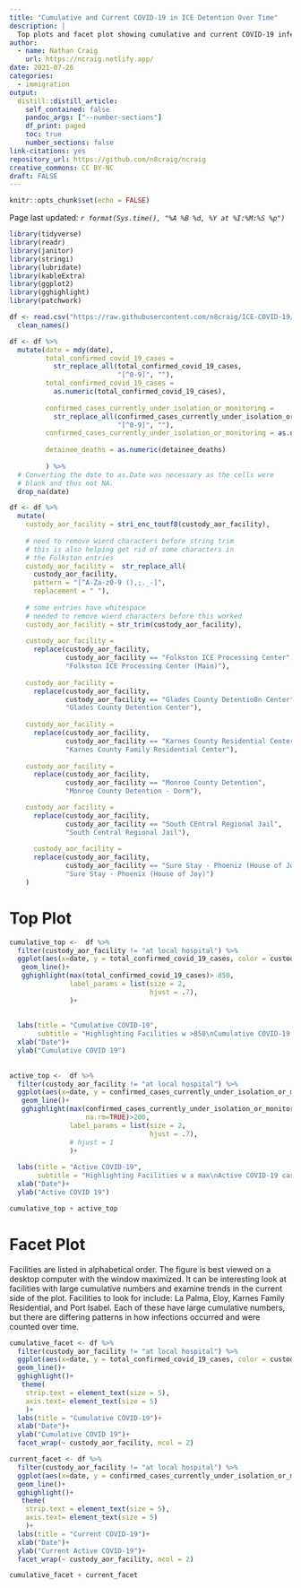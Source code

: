 ```yaml
---
title: "Cumulative and Current COVID-19 in ICE Detention Over Time"
description: |
  Top plots and facet plot showing cumulative and current COVID-19 infections by ICE Detention Facility.
author:
  - name: Nathan Craig
    url: https://ncraig.netlify.app/
date: 2021-07-26
categories:
  - immigration
output:
  distill::distill_article:
    self_contained: false
    pandoc_args: ["--number-sections"]
    df_print: paged
    toc: true
    number_sections: false
link-citations: yes
repository_url: https://github.com/n8craig/ncraig
creative_commons: CC BY-NC
draft: FALSE
---
```


```r
knitr::opts_chunk$set(echo = FALSE)
```

Page last updated: *`r format(Sys.time(), "%A %B %d, %Y at %I:%M:%S %p")`*

```r
library(tidyverse)
library(readr)
library(janitor)
library(stringi)
library(lubridate)
library(kableExtra)
library(ggplot2)
library(gghighlight)
library(patchwork)
```

```r
df <- read.csv("https://raw.githubusercontent.com/n8craig/ICE-COVID-19/main/data/covid_by_facility.csv") %>% 
  clean_names()

```

```r
df <- df %>% 
  mutate(date = mdy(date),
         total_confirmed_covid_19_cases = 
           str_replace_all(total_confirmed_covid_19_cases, 
                           "[^0-9]", ""),
         total_confirmed_covid_19_cases =
           as.numeric(total_confirmed_covid_19_cases),
         
         confirmed_cases_currently_under_isolation_or_monitoring = 
           str_replace_all(confirmed_cases_currently_under_isolation_or_monitoring,
                           "[^0-9]", ""),
         confirmed_cases_currently_under_isolation_or_monitoring = as.numeric(confirmed_cases_currently_under_isolation_or_monitoring),
         
         detainee_deaths = as.numeric(detainee_deaths)
         
         ) %>% 
  # Converting the date to as.Date was necessary as the cells were
  # blank and thus not NA.
  drop_na(date)
```

```r
df <- df %>% 
  mutate(
    custody_aor_facility = stri_enc_toutf8(custody_aor_facility),
    
    # need to remove wierd characters before string trim
    # this is also helping get rid of some characters in 
    # the Folkston entries
    custody_aor_facility =  str_replace_all(
      custody_aor_facility,
      pattern = "[^A-Za-z0-9 (),;._-]",
      replacement = " "),
    
    # some entries have whitespace
    # needed to remove wierd characters before this worked
    custody_aor_facility = str_trim(custody_aor_facility),
    
    custody_aor_facility =
      replace(custody_aor_facility,
              custody_aor_facility == "Folkston ICE Processing Center",
              "Folkston ICE Processing Center (Main)"),
    
    custody_aor_facility =
      replace(custody_aor_facility,
              custody_aor_facility == "Glades County Detentio8n Center",
              "Glades County Detention Center"),
    
    custody_aor_facility =
      replace(custody_aor_facility,
              custody_aor_facility == "Karnes County Residential Center",
              "Karnes County Family Residential Center"),
    
    custody_aor_facility =
      replace(custody_aor_facility,
              custody_aor_facility == "Monroe County Detention",
              "Monroe County Detention - Dorm"),

    custody_aor_facility =
      replace(custody_aor_facility,
              custody_aor_facility == "South CEntral Regional Jail",
              "South Central Regional Jail"),
    
      custody_aor_facility =
      replace(custody_aor_facility,
              custody_aor_facility == "Sure Stay - Phoeniz (House of Joy)",
              "Sure Stay - Phoenix (House of Joy)")
    )
```

# Top Plot {.unnumbered}

```r
cumulative_top <-  df %>% 
  filter(custody_aor_facility != "at local hospital") %>% 
  ggplot(aes(x=date, y = total_confirmed_covid_19_cases, color = custody_aor_facility))+
   geom_line()+
   gghighlight(max(total_confirmed_covid_19_cases)> 850,
               label_params = list(size = 2,
                                   hjust = .7),
               )+
   
   
  labs(title = "Cumulative COVID-19",
       subtitle = "Highlighting Facilities w >850\nCumulative COVID-19 cases")+
  xlab("Date")+
  ylab("Cumulative COVID 19")
 
 
active_top <-  df %>% 
  filter(custody_aor_facility != "at local hospital") %>% 
  ggplot(aes(x=date, y = confirmed_cases_currently_under_isolation_or_monitoring, color = custody_aor_facility))+
   geom_line()+
   gghighlight(max(confirmed_cases_currently_under_isolation_or_monitoring, 
                   na.rm=TRUE)>200,
               label_params = list(size = 2,
                                   hjust = .7),
               # hjust = 1
               )+
   
  labs(title = "Active COVID-19",
       subtitle = "Highlighting Facilities w a max\nActive COVID-19 cases >200")+
  xlab("Date")+
  ylab("Active COVID 19")

cumulative_top + active_top
```

# Facet Plot {.unnumbered}

Facilities are listed in alphabetical order. The figure is best viewed on a desktop computer with the window maximized. It can be interesting look at facilities with large cumulative numbers and examine trends in the current side of the plot. Facilities to look for include: La Palma, Eloy, Karnes Family Residential, and Port Isabel. Each of these have large cumulative numbers, but there are differing patterns in how infections occurred and were counted over time.

```r
cumulative_facet <- df %>% 
  filter(custody_aor_facility != "at local hospital") %>% 
  ggplot(aes(x=date, y = total_confirmed_covid_19_cases, color = custody_aor_facility))+
  geom_line()+
  gghighlight()+
   theme(
    strip.text = element_text(size = 5),
    axis.text= element_text(size = 5)
    )+
  labs(title = "Cumulative COVID-19")+
  xlab("Date")+
  ylab("Cumulative COVID 19")+
  facet_wrap(~ custody_aor_facility, ncol = 2)

```

```r
current_facet <- df %>% 
  filter(custody_aor_facility != "at local hospital") %>%
  ggplot(aes(x=date, y = confirmed_cases_currently_under_isolation_or_monitoring, color = custody_aor_facility))+
  geom_line()+
  gghighlight()+
   theme(
    strip.text = element_text(size = 5),
    axis.text= element_text(size = 5)
    )+
  labs(title = "Current COVID-19")+
  xlab("Date")+
  ylab("Current Active COVID-19")+
  facet_wrap(~ custody_aor_facility, ncol = 2)
```

```r
cumulative_facet + current_facet
```
